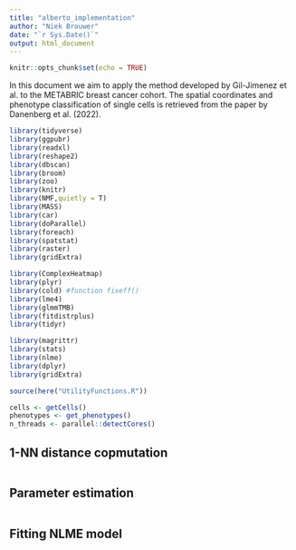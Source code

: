 ```yaml
---
title: "alberto_implementation"
author: "Niek Brouwer"
date: "`r Sys.Date()`"
output: html_document
---
```


```r
knitr::opts_chunk$set(echo = TRUE)
```

In this document we aim to apply the method developed by Gil-Jimenez et al. to the METABRIC breast cancer cohort. The spatial coordinates and phenotype classification of single cells is retrieved from the paper by Danenberg et al. (2022).

```r
library(tidyverse)
library(ggpubr)
library(readxl)
library(reshape2)
library(dbscan)
library(broom)
library(zoo)
library(knitr)
library(NMF,quietly = T)
library(MASS)
library(car)
library(doParallel)
library(foreach)
library(spatstat)
library(raster)
library(gridExtra)

library(ComplexHeatmap)
library(plyr)
library(cold) #function fixeff()
library(lme4)
library(glmmTMB)
library(fitdistrplus)
library(tidyr)

library(magrittr)
library(stats)
library(nlme)
library(dplyr)
library(gridExtra)

source(here("UtilityFunctions.R"))

cells <- getCells()
phenotypes <- get_phenotypes()
n_threads <- parallel::detectCores()
```

## 1-NN distance copmutation


```r


```

## Parameter estimation


```r

```


## Fitting NLME model

```r

```

